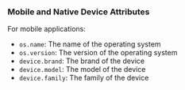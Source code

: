 ### Mobile and Native Device Attributes

For mobile applications:

- `os.name`: The name of the operating system
- `os.version`: The version of the operating system
- `device.brand`: The brand of the device
- `device.model`: The model of the device
- `device.family`: The family of the device